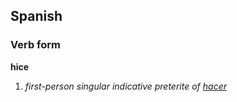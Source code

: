==Spanish==
===Verb form===
'''hice'''

# ''first-person singular indicative preterite of [[hacer]]''
